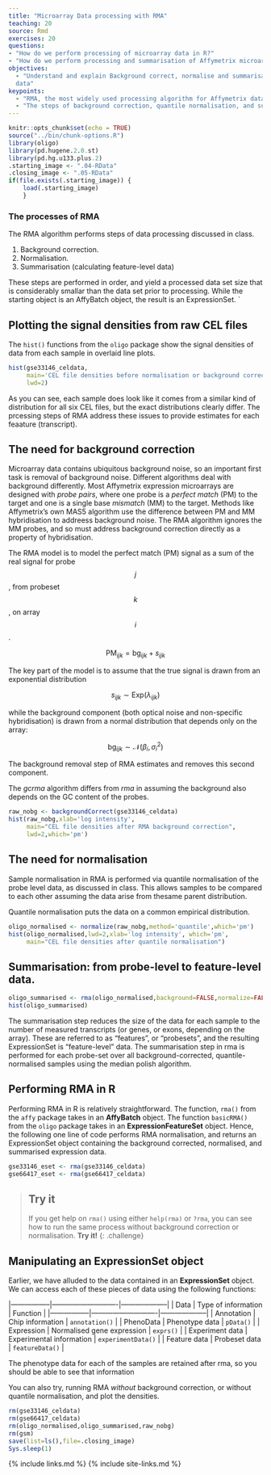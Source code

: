 ```yaml
---
title: "Microarray Data processing with RMA"
teaching: 20
source: Rmd
exercises: 20
questions: 
- "How do we perform processing of microarray data in R?"
- "How do we perform processing and summarisation of Affymetrix microarray data in R?"
objectives:
  - "Understand and explain Background correct, normalise and summarisation steps for microarray
  data" 
keypoints:
  - "RMA, the most widely used processing algorithm for Affymetrix data, is implemented in R using the `rma()` function in the `oligo` or `affy` packages, depending on how the data was imported."
  - "The steps of background correction, quantile normalisation, and summarisation are performed in order to obtain feature-level data"  
---
```



```r
knitr::opts_chunk$set(echo = TRUE)
source("../bin/chunk-options.R")
library(oligo)
library(pd.hugene.2.0.st)
library(pd.hg.u133.plus.2)
.starting_image <- ".04-RData"
.closing_image <- ".05-RData"
if(file.exists(.starting_image)) {
    load(.starting_image)
    }

```

### The processes of RMA

The RMA algorithm performs steps of data processing discussed in class.

1. Background correction.
2. Normalisation.
3. Summarisation (calculating feature-level data)

These steps are performed in order, and yield a processed data set size that is
considerably smallar than the data set prior to processing. While the starting object is an AffyBatch object, the result is an ExpressionSet.
`

## Plotting the signal densities from raw CEL files

The `hist()` functions from the `oligo` package show the signal densities of data from each sample in overlaid line plots. 

```r
hist(gse33146_celdata,
     main='CEL file densities before normalisation or background correction',
     lwd=2)
```

As you can see, each sample does look like it comes from a similar kind of distribution for all six CEL files, but the exact distributions clearly differ. The prcessing steps of RMA address these issues to provide estimates for each feaature (transcript).

## The need for background correction

Microarray data contains ubiquitous background noise, so an
important first task is removal of background noise. Different
algorithms deal with background differently. Most Affymetrix expression microarrays are
designed with *probe pairs*, where one probe is a *perfect match* (PM) to the target and
one is a single base *mismatch* (MM) to the target. Methods like Affymetrix's own MAS5
algorithm use the difference between PM and MM hybridisation to addreess background noise.
The RMA algorithm ignores the MM probes, and so must address background correction
directly as a property of hybridisation. 

The RMA model is to model the perfect match (PM) signal as a sum of the real signal for probe $$j$$, from probeset $$k$$, on array $$i$$.

$$
\text{PM}_{ijk} = \text{bg}_{ijk} + s_{ijk}
$$

The key part of the model is to assume that the true signal  is drawn from an exponential distribution

$$s_{ijk} \sim \text{Exp}(\lambda_{ijk})$$

while the background component (both optical noise and non-specific hybridisation) is drawn from a normal distribution that depends only on the array:

$$\text{bg}_{ijk} \sim \mathcal{N}(\beta_i,\sigma^2_i)$$

The background removal step of RMA estimates and removes this second component. 

The *gcrma* algorithm differs from *rma* in assuming the background also depends on the GC content of the probes.

```r
raw_nobg <- backgroundCorrect(gse33146_celdata)
hist(raw_nobg,xlab='log intensity',
     main="CEL file densities after RMA background correction",
     lwd=2,which='pm')
```

## The need for normalisation

Sample normalisation in RMA is performed via quantile normalisation of the probe level data, as discussed in class. This allows samples to be compared to each other assuming the data arise from thesame parent distribution.

 Quantile normalisation puts the data on a common empirical distribution.

```r
oligo_normalised <- normalize(raw_nobg,method='quantile',which='pm')
hist(oligo_normalised,lwd=2,xlab='log intensity', which='pm',
     main="CEL file densities after quantile normalisation")
```

## Summarisation: from probe-level to feature-level data. 

```r
oligo_summarised <- rma(oligo_normalised,background=FALSE,normalize=FALSE)
hist(oligo_summarised)
```

The summarisation step reduces the size of the data for each sample to the number of
measured transcripts (or genes, or exons, depending on the array). These are referred to as "features", or "probesets", and the resulting ExpressionSet is "feature-level" data.
The summarisation step in rma is performed for each probe-set over all background-corrected, quantile-normalised samples using the median polish algorithm.

## Performing RMA in R

Performing RMA  in R is relatively straightforward.  The function, `rma()` from the `affy` package takes in an **AffyBatch** object. The function `basicRMA()` from the `oligo` package takes in an **ExpressionFeatureSet** object.  Hence, the following one line of
code performs RMA normalisation, and returns an ExpressionSet object containing the
background corrected, normalised, and summarised expression data. 


```r
gse33146_eset <- rma(gse33146_celdata)
gse66417_eset <- rma(gse66417_celdata)
```

> ## Try it
> If you get help on `rma()` using either `help(rma)` or `?rma`, you can see how to run
> the same process without background correction or normalisation. **Try it!**
{: .challenge}

## Manipulating an ExpressionSet object

Earlier, we have alluded to the data contained in an **ExpressionSet** object. We can
access each of these pieces of data using the following functions:

|-----------------|----------------------------|--------------------|
| Data            | Type of information        | Function           |
|-----------------|----------------------------|--------------------|
| Annotation      | Chip information           | `annotation()`     |
| PhenoData       | Phenotype data             | `pData()`          |
| Expression      | Normalised gene expression | `exprs()`          |
| Experiment data | Experimental information   | `experimentData()` |
| Feature data    | Probeset data              | `featureData()`    |

The phenotype data for each of the samples are retained after rma, so you should be able to see that information 


You can also try, running RMA *without* background correction, or without quantile normalisation, and plot the densities.

```r
rm(gse33146_celdata)
rm(gse66417_celdata)
rm(oligo_normalised,oligo_summarised,raw_nobg)
rm(gsm)
save(list=ls(),file=.closing_image)
Sys.sleep(1)
```

{% include links.md %}
{% include site-links.md %}
